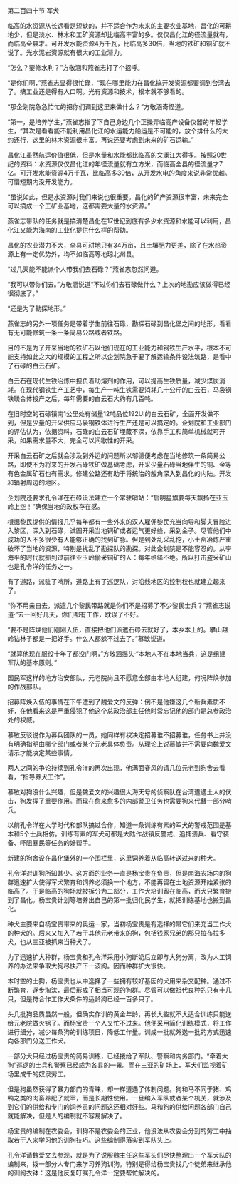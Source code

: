 

第二百四十节 军犬

临高的水资源从长远看是短缺的，并不适合作为未来的主要农业基地，昌化的可耕地少，但是淡水、林木和工矿资源却比临高丰富的多。仅仅昌化江的径流量就有，而临高全县才。可开发水能资源4万千瓦，比临高多30倍，当地的铁矿和铜矿就不说了。光水泥岩资源就有很大的工业潜力。

“怎么？要修水利？”方敬涵和燕雀志打了个招呼。

“是你们啊，”燕雀志显得很忙碌，“现在哪里能力在昌化搞开发资源都要调到台湾去了。搞工业还是得有人口啊。光有资源和技术，根本就不够看的。

“那企划院急急忙忙的把你们调到这里来做什么？”方敬涵奇怪道。

“第一，是培养学生，”燕雀志指了下自己身边几个正操弄临高产设备仪器的年轻学生，“其次是看看能不能利用昌化江的水运能力船运是不可能的，放个排什么的大约还行，这里的林木资源很丰富。再说还要考虑到未来的矿石运输。”

昌化江虽然航运价值很低，但是水量和水能都比临高的文澜江大得多。按照20世纪的资料：水资源仅仅昌化江的年径流量就有立方米，而临高全县的径流量才7亿。可开发水能资源4万千瓦，比临高多30倍，从开发水电的角度来说非常优越。可惜短期内没开发能力。

“虽说如此，但是水资源对我们来说也很重要。昌化的矿产资源很丰富，未来完全可以搞成一个工矿业基地，这都需要大量的水资源。”

燕雀志带队的任务就是搞清楚昌化在17世纪到底有多少水资源和水能可以利用，昌化江又能为海南的工业化提供什么样的帮助。

昌化的农业潜力不大，全县可耕地只有34万亩，且土壤肥力更差，除了在水热资源上有一定优势外，均不如临高等地琼北州县。

“过几天能不能派个人带我们去石碌？”燕雀志忽然问道。

“我可以带你们去。”方敬涵说道“不过你们去石碌做什么？上次的地勘应该做得已经很彻底了。”

“还是为了勘探地形。”

燕雀志的另外一项任务是带着学生前往石碌，勘探石碌到昌化堡之间的地形，看看有无可能修筑一条一条简易公路或者铁路。

目的不是为了开采当地的铁矿石以他们现在的工业能力和钢铁生产水平，根本不可能支持如此之大的规模的工程之所以企划院急于要了解运输条件设法筑路，是看中了石碌的白云石矿。

白云石在现代生铁冶炼中担负着助熔剂的作用，可以提高生铁质量，减少煤炭消耗。在现代钢铁生产工艺中，每生产一吨生铁需要消耗几十公斤的白云石，马袅钢铁联合体投产之后，每年需要的白云石大约有几百吨。

在旧时空的石碌镇南1公里处有储量12吨品位192Ul的白云石矿，全面开发做不到，但是少量的开采供应马袅钢铁体进行生产还是可以搞定的。企划院和工业部门的评估认为，依据资料，石碌的白云石矿埋藏不深，依靠手工和简单机械就可开采，如果需求量不大，完全可以间歇性的开采。

开采白云石矿之后就会涉及到外运的问题所以邬德便考虑在当地修筑一条简易公路，即使不为将来的开发石碌铁矿做基础考虑，开采少量石碌当地伴生的铜、金等有色金属矿石也有需求。修建公路还有助于将统治的触角深入到昌化的内陆。开发和辐射周边的地区。

企划院还要求孔令洋在石碌设法建立一个常驻哨站：“启明星旗要每天飘扬在亚玉岭上空！”确保当地的政权存在感。

根据黎民提供的情报几乎每年都有一些外来的汉人雇佣黎民充当向导和脚夫冒险进入黎区，深入到石碌，试图开采当地铜矿或者运气更好些，采到金子。尽管他们中成功的人不多很少有人能够正确的找到矿脉。但是到处乱采乱挖，小土窑冶炼严重破坏了当地的资源，特别是扰乱了勘探队的勘探。对此企划院是不能容忍的。从李海平的时代就抓到过前往亚玉岭偷采铜矿的人：每年络绎不绝。所以打击盗采矿山也是孔令洋的任务之一。

有了道路，派驻了哨所，道路上有了巡逻队，对沿线地区的控制权也就建立起来了。

“你不用亲自去，派遣几个黎民带路就是你们不是招募了不少黎民士兵？”燕雀志说道·“去一回好几天，你们都有工作，耽误了不好。

“要不是阵焕他们刚刚入伍，直接把他们派遣石碌去就好了，本乡本土的。攀山越岭钻林子都是一把好手。什么人都躲不过去了。”慕敏说道。

“就算他现在服役十年了都没门啊，”方敬涵摇头·“本地人不在本地当兵，这是组建军队的基本原则。”

国民军这样的地方治安部队，元老院尚且不愿意全部由本地人组建，何况阵焕参加的作战部队。

招募阵焕入伍的事情在下午遭到了魏爱文的反弹：倒不是他嫌这几个新兵素质不好，在他看来这是严重侵犯了他这个总政治部主任他时常忘记他的部门是总参政治处的权威。

慕敏反驳说作为募兵团队的一员，她同样有权决定招募谁不招募谁，任务书上并没有明确指明由哪个部门或者某个元老具体负责。从理论上说慕敏并不需要向魏爱文请示才能决定某些事情。

两人之间的争论持续到孔令洋的再次出现，他满面春风的请几位元老到狗舍去看看，“指导养犬工作”。

慕敏对狗没什么兴趣，但是魏爱文的兴趣很大海天号的侦察队在台湾遭遇土人的伏击，狗发挥了重要作用。而现在愈来愈多的内部警卫任务也需要狗来代替一部分哨兵。

以前孔令洋在大学时代和部队搞过合作，知道一条训练有素的军犬的警戒范围是基本和5个士兵相仿。训练有素的军犬可都是大陆作战镇反警戒、追捕溃兵、看守装备、吓阻暴民等任务的好帮手。

新建的狗舍设在昌化堡外的一个围栏里，这里饲养着从临高转送过来的种犬。

孔令洋对训狗所知甚少。这方面的业务一直是杨宝贵在负责，但是南海农场内的狗群迅速扩大使得军犬繁育和饲养必须换一个地方，不能再留在土地资源开始紧张的临高了。于是临高的狗场就被拆分为二部分，工作犬培训留在临高，而犬只繁育搬到了昌化。杨宝贵计划等培养出自己的第一批归化民学生，就把训练基地也搬到昌化。

种犬主要来自杨宝贵带来的奥运一家，当初杨宝贵是有选择的带它们来充当工作犬的种犬的。后来又加入了若干其他元老带来的狗，包括钱家兄弟的那只拉布拉多犬，也从三亚被抓来当种犬了。

为了迅速扩大种群，杨宝贵和孔令洋采用小狗断奶后立即与大狗分离，改为人工饲养的办法来争取大狗尽快产下一波狗。因而种群扩大很快。

本时空的土狗，杨宝贵也从中选择了一些拥有较好基因的犬用来杂交配种。通过不断繁育，逐步淘汰，最后形成了相当可观的狗群。尽管可以做祖代良种的只有十几只，但是符合作工作犬条件的适龄狗已经一百多只了。

头几批狗品质虽然一般，但确实作训的黄金年龄，再长大些就不大适合训练只能送给元老院做火锅了。而杨宝贵一个人又忙不过来。他便采用简化训练模式，将工作进行细分，减少每条狗的训练项目，降低工作量。训成一批就外送一批的方式迅速向各部门分送工作犬。

一部分犬只经过杨宝贵的简易训练，已经拨给了军队、警察和内务部门。“牵着大狗”巡逻的士兵和警察已经成为各县的一景。而在三亚的矿场上，军犬们监视着矿场里成千的奴隶劳工。

但是狗虽然获得了暴力部门的青睐，却一样遭遇了体制问题。狗和马不同于猪、鸡鸭之类的肉畜养肥了就宰，而是长期性使用。一旦编入军队或者某个机关，就涉及到它们的供给和专门的饲养员的问题这还相对好些。马和狗的供给问题各部门自己就能解决，但是人的编制就不容易解决了。

杨宝贵的编制在农委会，训狗不是农委会的正业，他没法从农委会分到的劳工中抽取若干人来学习他的训狗技巧。这些编制得落实到军队头上。

孔令洋请魏爱文去参观，就是为了说服魏主任这些军头们尽快整理出一个军犬队的编制来，拨一部分人专门来学习养狗训狗。特别是得给杨宝贵找几个徒弟来继承他的训狗衣钵：这是他反复叮嘱孔令洋一定要帮忙解决的。


